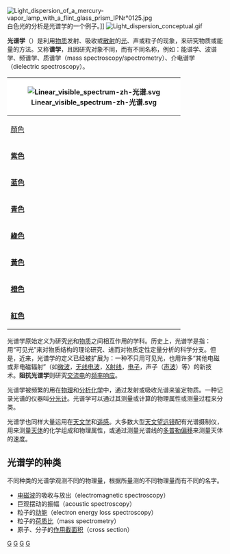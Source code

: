 [[File:Light_dispersion_of_a_mercury-vapor_lamp_with_a_flint_glass_prism_IPNr°0125.jpg|thumb]]白色光的分析是光谱学的一个例子。]]
[[File:Light_dispersion_conceptual.gif|thumb]]

'''光谱学'''（{{lang-en|Spectroscopy}}）是利用[[物质|物质]]发射、吸收或[[散射|散射]]的[[光|光]]、声或粒子的现象，来研究物质或能量的方法。又称'''谱学'''，且因研究对象不同，而有不同名称，例如：能谱学、波谱学、频谱学、质谱学（mass spectroscopy/spectrometry）、介电谱学（dielectric spectroscopy）。
{| class="wikitable" width=400 align="right" style="text-align: center; margin: 0.5em auto; width: auto; margin-left:1em;"
! colspan="3" style="background:#FFF;" | [[File:Linear_visible_spectrum-zh-光谱.svg|center]]
|-
![[顏色|顏色]]
|[[頻率|頻率]]
|[[波長|波長]]
|-
|bgcolor="CCB0F4" |'''[[紫色|紫色]]'''
|668–789THz
|380–450nm
|-
|bgcolor="B0B0F4" |'''[[蓝色|蓝色]]'''
|631–668THz
|450–475nm
|-
|bgcolor="B0F4F4" |'''[[青色|青色]]'''
|606–630THz
|476–495nm
|-
|bgcolor="B0F4B0" |'''[[綠色|綠色]]'''
|526–606THz
|495–570nm
|-
|bgcolor="F4F4B0" |'''[[黃色|黃色]]'''
|508–526THz
|570–590nm
|-
|bgcolor="F4CCB0" |'''[[橙色|橙色]]'''
|484–508THz
|590–620nm
|-
|bgcolor="F4B0B0" |'''[[紅色|紅色]]'''
|400–484THz
|620–750nm
|}

光谱学原始定义为研究[[光|光]]和[[物质|物质]]之间相互作用的学科。历史上，光谱学是指：用“可见光”来对物质结构的理论研究、进而对物质定性定量分析的科学分支。但是，近来，光谱学的定义已经被扩展为：一种不只用可见光，也用许多“其他电磁或非电磁辐射”（如[[微波|微波]]，[[无线电波|无线电波]]，[[X射线|X射线]]，[[电子|电子]]，声子（[[声波|声波]]）等）的新技术。'''阻抗光谱学'''则研究[[交流电|交流电]]的[[频率响应|频率响应]]。

光谱学被频繁的用在[[物理化学|物理]]和[[分析化学|分析化学]]中，通过发射或吸收光谱来鉴定物质。一种记录光谱的仪器叫[[分光计|分光计]]。光谱学可以通过其测量或计算的物理属性或测量过程来分类。

光谱学也同样大量运用在[[天文学|天文学]]和[[遥感|遥感]]。大多数大型[[天文望远镜|天文望远镜]]配有光谱摄制仪，用来测量[[天体|天体]]的化学组成和物理属性，或通过测量光谱线的[[多普勒效应|多普勒偏移]]来测量天体的速度。

== 光谱学的种类 ==

不同种类的光谱学观测不同的物理量，根据所量测的不同物理量而有不同的名字。

* [[电磁波|电磁波]]的吸收与放出（electromagnetic spectroscopy）
* 巨观摆动的振幅（acoustic spectroscopy）
* 粒子的[[动能|动能]]（electron energy loss spectroscopy）
* 粒子的[[荷质比|荷质比]]（mass spectrometry）
* 原子、分子的[[作用截面积|作用截面积]]（cross section）

{{光谱学分支}}
{{光学}}
{{分析化学}}
{{有机化学}}


{{Authority control}}
[[Category:光谱学|G]]
[[Category:分析化学|G]]
[[Category:散射|G]]
[[Category:天文学分支|G]]